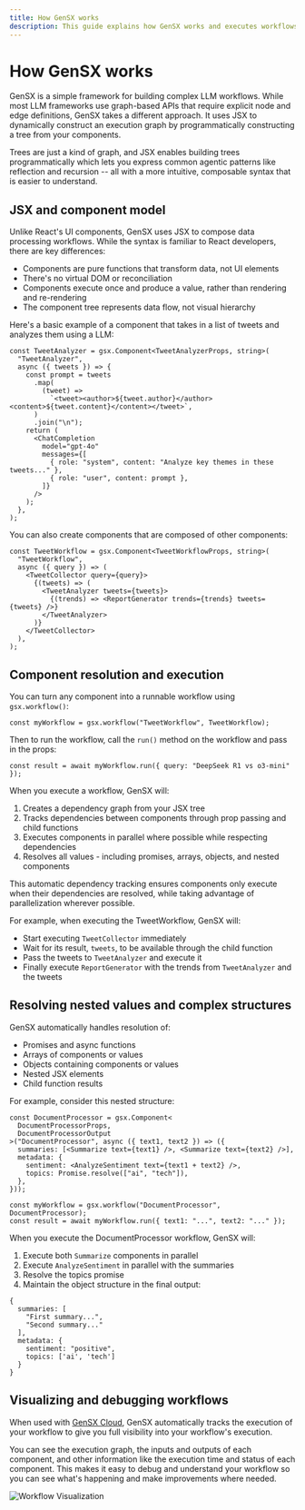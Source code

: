 ```yaml
---
title: How GenSX works
description: This guide explains how GenSX works and executes workflows
---
```


# How GenSX works

GenSX is a simple framework for building complex LLM workflows. While most LLM frameworks use graph-based APIs that require explicit node and edge definitions, GenSX takes a different approach. It uses JSX to dynamically construct an execution graph by programmatically constructing a tree from your components.

Trees are just a kind of graph, and JSX enables building trees programmatically which lets you express common agentic patterns like reflection and recursion -- all with a more intuitive, composable syntax that is easier to understand.

## JSX and component model

Unlike React's UI components, GenSX uses JSX to compose data processing workflows. While the syntax is familiar to React developers, there are key differences:

- Components are pure functions that transform data, not UI elements
- There's no virtual DOM or reconciliation
- Components execute once and produce a value, rather than rendering and re-rendering
- The component tree represents data flow, not visual hierarchy

Here's a basic example of a component that takes in a list of tweets and analyzes them using a LLM:

```tsx
const TweetAnalyzer = gsx.Component<TweetAnalyzerProps, string>(
  "TweetAnalyzer",
  async ({ tweets }) => {
    const prompt = tweets
      .map(
        (tweet) =>
          `<tweet><author>${tweet.author}</author><content>${tweet.content}</content></tweet>`,
      )
      .join("\n");
    return (
      <ChatCompletion
        model="gpt-4o"
        messages={[
          { role: "system", content: "Analyze key themes in these tweets..." },
          { role: "user", content: prompt },
        ]}
      />
    );
  },
);
```

You can also create components that are composed of other components:

```tsx
const TweetWorkflow = gsx.Component<TweetWorkflowProps, string>(
  "TweetWorkflow",
  async ({ query }) => (
    <TweetCollector query={query}>
      {(tweets) => (
        <TweetAnalyzer tweets={tweets}>
          {(trends) => <ReportGenerator trends={trends} tweets={tweets} />}
        </TweetAnalyzer>
      )}
    </TweetCollector>
  ),
);
```

## Component resolution and execution

You can turn any component into a runnable workflow using `gsx.workflow()`:

```tsx
const myWorkflow = gsx.workflow("TweetWorkflow", TweetWorkflow);
```

Then to run the workflow, call the `run()` method on the workflow and pass in the props:

```tsx
const result = await myWorkflow.run({ query: "DeepSeek R1 vs o3-mini" });
```

When you execute a workflow, GenSX will:

1. Creates a dependency graph from your JSX tree
2. Tracks dependencies between components through prop passing and child functions
3. Executes components in parallel where possible while respecting dependencies
4. Resolves all values - including promises, arrays, objects, and nested components

This automatic dependency tracking ensures components only execute when their dependencies are resolved, while taking advantage of parallelization wherever possible.

For example, when executing the TweetWorkflow, GenSX will:

- Start executing `TweetCollector` immediately
- Wait for its result, `tweets`, to be available through the child function
- Pass the tweets to `TweetAnalyzer` and execute it
- Finally execute `ReportGenerator` with the trends from `TweetAnalyzer` and the tweets

## Resolving nested values and complex structures

GenSX automatically handles resolution of:

- Promises and async functions
- Arrays of components or values
- Objects containing components or values
- Nested JSX elements
- Child function results

For example, consider this nested structure:

```tsx
const DocumentProcessor = gsx.Component<
  DocumentProcessorProps,
  DocumentProcessorOutput
>("DocumentProcessor", async ({ text1, text2 }) => ({
  summaries: [<Summarize text={text1} />, <Summarize text={text2} />],
  metadata: {
    sentiment: <AnalyzeSentiment text={text1 + text2} />,
    topics: Promise.resolve(["ai", "tech"]),
  },
}));

const myWorkflow = gsx.workflow("DocumentProcessor", DocumentProcessor);
const result = await myWorkflow.run({ text1: "...", text2: "..." });
```

When you execute the DocumentProcessor workflow, GenSX will:

1. Execute both `Summarize` components in parallel
2. Execute `AnalyzeSentiment` in parallel with the summaries
3. Resolve the topics promise
4. Maintain the object structure in the final output:

```tsx
{
  summaries: [
    "First summary...",
    "Second summary..."
  ],
  metadata: {
    sentiment: "positive",
    topics: ['ai', 'tech']
  }
}
```

## Visualizing and debugging workflows

When used with [GenSX Cloud](/docs/cloud), GenSX automatically tracks the execution of your workflow to give you full visibility into your workflow's execution.

You can see the execution graph, the inputs and outputs of each component, and other information like the execution time and status of each component. This makes it easy to debug and understand your workflow so you can see what's happening and make improvements where needed.

![Workflow Visualization](/docs/gensx-visualize-workflow.png)
